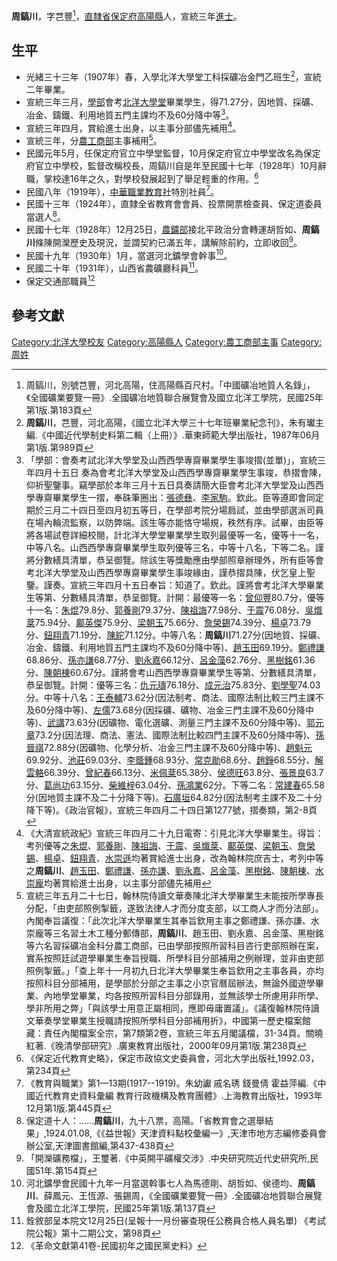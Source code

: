 {{明清人物信息框
| 姓名 = 周鎬川
| 原名 =
| 圖片名稱=  
| 圖片大小 = 220px
| 圖片說明 =  
| 最高職務 = 農工商部主事<ref>《宣統四年職官錄》，內閣印鑄局編印，農工商部，第4頁</ref>
| 國家 = 大清
| 爵位 =
| 籍貫 = [[直隸省|直隸省]][[保定府|保定府]][[高陽縣|高陽縣]]
| 族裔 =  
| 旗籍 =  
| 字號 = 字芑豐
| 諡號 = 
| 出生日期 = 
| 出生地點 = 
| 逝世日期 =  
| 逝世地點 = 
| 墓葬 = 
| 配偶 =  
| 親屬 =   
| 出身 = 
* 宣統三年進士出身
| 經歷 = 
| 著作 =  《 》
*
*
*
}}

'''周鎬川'''{{BD|？年||？年||catIdx=Z周鎬川}}，字芑豐<ref>周鎬川，別號芑豐，河北高陽，住高陽縣百尺村。「中國礦冶地質人名錄」，《全國礦業要覽一冊》.全國礦冶地質聯合展覽會及國立北洋工學院，民國25年第1版.第183頁</ref>，[[直隸省|直隸省]][[保定府|保定府]][[高陽縣|高陽縣]]人，宣統三年[[進士|進士]]。

== 生平 ==
* 光緒三十三年（1907年）春，入學北洋大學堂工科採礦冶金門乙班生<ref>'''周鎬川'''，芑豐，河北高陽，《國立北洋大學三十七年班畢業紀念刊》，朱有瓛主編.《中國近代學制史料第二輯（上冊）》.華東師範大學出版社，1987年06月第1版.第989頁</ref>，宣統二年畢業。
* 宣統三年三月，[[學部|學部]]會考[[北洋大學堂|北洋大學堂]]畢業學生，得71.27分，因地質、採礦、冶金、鑄鐵、利用地質五門主課均不及60分降中等<ref>「學部：會奏考試北洋大學堂及山西西學專齋畢業學生事竣摺(並單)」，宣統三年四月十五日 奏為會考北洋大學堂及山西西學專齋畢業學生事竣，恭摺會陳，仰祈聖鑒事。竊學部於本年三月十五日具奏請簡大臣會考北洋大學堂及山西西學專齋畢業學生一摺，奉硃筆圈出：[[張德彝|張德彝]]、[[李家駒|李家駒]]。欽此。臣等遵即會同定期於三月二十四日至四月初五等日，在學部考院分場扃試，並由學部選派司員在場內輪流監察，以防弊端。該生等亦能恪守場規，秩然有序。試畢，由臣等將各場試卷詳細校閱，計北洋大學堂畢業學生取列最優等一名，優等十一名，中等八名。山西西學專齋畢業學生取列優等三名，中等十八名，下等二名。謹將分數繕具清單，恭呈御覽。除該生等獎勵應由學部照章辦理外，所有臣等會考北洋大學堂及山西西學專齋畢業學生事竣緣由，謹恭摺具陳，伏乞皇上聖鑒。謹奏。宣統三年四月十五日奉旨：知道了。欽此。謹將會考北洋大學畢業生等第、分數繕具清單，恭呈御覽。計開：最優等一名：[[曾仰豐|曾仰豐]]80.7分，優等十一名：[[朱焜|朱焜]]79.8分、[[郭養剛|郭養剛]]79.37分、[[陳祖誨|陳祖誨]]77.98分、[[于震_(宣統進士)|于震]]76.08分、[[吳熾棻|吳熾棻]]75.94分、[[鄺英傑|鄺英傑]]75.9分、[[梁朝玉|梁朝玉]]75.66分、[[詹榮錫|詹榮錫]]74.39分、[[楊卓_(宣統進士)|楊卓]]73.79分、[[鈕翔青|鈕翔青]]71.19分、[[陳紽|陳紽]]71.12分。中等八名：'''周鎬川'''71.27分(因地質、採礦、冶金、鑄鐵、利用地質五門主課均不及60分降中等)、[[趙玉田|趙玉田]]69.19分。[[鄭禮謙|鄭禮謙]]68.86分、[[孫亦謙|孫亦謙]]68.77分、[[劉永嘉|劉永嘉]]66.12分、[[呂金藻|呂金藻]]62.76分、[[黑樹銘|黑樹銘]]61.36分、[[陳朝棟|陳朝棟]]60.67分。謹將會考山西西學專齋畢業學生等第、分數繕具清單，恭呈御覽。計開：優等三名：[[仇元璹|仇元璹]]76.18分、[[成元治|成元治]]75.83分、[[劉學聖|劉學聖]]74.03分。中等十八名：[[王泰輔|王泰輔]]73.62分(因法制考、商法、國際法制比較三門主課不及60分降中等)、[[左儒|左儒]]73.68分(因採礦、礦物、冶金三門主課不及60分降中等)、[[武講|武講]]73.63分(因礦物、電化選礦、測量三門主課不及60分降中等)、[[郭元章|郭元章]]73.2分(因法理、商法、憲法、國際法制比較四門主課不及60分降中等)、[[孫晉祺|孫晉祺]]72.88分(因礦物、化學分析、冶金三門主課不及60分降中等)、[[趙魁元|趙魁元]]69.92分、[[池莊|池莊]]69.03分、[[李蔭鍾|李蔭鍾]]68.93分、[[常克勛|常克勛]]68.6分、[[趙錚|趙錚]]68.55分、[[解雲輅|解雲輅]]66.39分、[[曾紀春|曾紀春]]66.13分、[[米佩棻|米佩棻]]65.38分、[[侯德旺|侯德旺]]63.8分、[[張景良|張景良]]63.7分、[[葛尚功|葛尚功]]63.15分、[[柴維梓|柴維梓]]63.04分、[[孫鴻業|孫鴻業]]62分。下等二名：[[常建春|常建春]]65.58分(因地質主課不及二十分降下等)。[[石廣垣|石廣垣]]64.82分(因法制考主課不及二十分降下等)。《政治官報》，宣統三年四月二十四日第1277號，摺奏類，第2-8頁</ref>。
* 宣統三年四月，賞給進士出身，以主事分部儘先補用<ref>《大清宣統政紀》宣統三年四月二十九日電寄：引見北洋大學畢業生。得旨：考列優等之[[朱焜|朱焜]]、[[郭養剛|郭養剛]]、[[陳祖誨|陳祖誨]]、[[于震_(宣統進士)|于震]]、[[吳熾棻|吳熾棻]]、[[鄺英傑|鄺英傑]]、[[梁朝玉|梁朝玉]]、[[詹榮錫|詹榮錫]]、[[楊卓_(宣統進士)|楊卓]]、[[鈕翔青|鈕翔青]]、[[水崇遜|水崇遜]]均著賞給進士出身，改為翰林院庶吉士，考列中等之'''周鎬川'''、[[趙玉田|趙玉田]]、[[鄭禮謙|鄭禮謙]]、[[孫亦謙|孫亦謙]]、[[劉永嘉|劉永嘉]]、[[呂金藻|呂金藻]]、[[黑樹銘|黑樹銘]]、[[陳朝棟|陳朝棟]]、[[水崇龐|水崇龐]]均著賞給進士出身，以主事分部儘先補用</ref>。
* 宣統三年，分[[農工商部|農工商部]]主事補用<ref>宣統三年五月二十七日，翰林院侍讀文華奏陳北洋大學畢業生未能按所學專長分配，「由吏部照例掣籤，遂致法律人才而分度支部，以工商人才而分法部」。內閣奉旨議復：「此次北洋大學畢業生其奉旨欽用主事之鄭禮謙、孫亦謙、水崇龐等三名習土木工種分郵傳部，'''周鎬川'''、趙玉田、劉永嘉、呂金藻、黑樹銘等六名習採礦冶金科分農工商部，已由學部按照所習科目咨行吏部照辦在案，實系按照廷試遊學畢業生奉旨授職、所學科目分部補用之例辦理，並非由吏部照例掣籤。」「查上年十一月初九日北洋大學畢業生奉旨欽用之主事各員，亦均按照科目分部補用，是學部於分部之主事之小京官曆屆辦法，無論外國遊學畢業、內地學堂畢業，均各按照所習科目分部錄用，並無該學士所慮用非所學、學非所用之弊」「與該學士用意正屬相同，應即毋庸置議」。《議復翰林院侍讀文華奏學堂畢業生授職請按照所學科目分部補用折》，中國第一歷史檔案館藏：責任內閣檔案全宗，第7類第2卷，宣統三年五月閣議檔，31-34頁。關曉紅著.《晚清學部研究》.廣東教育出版社，2000年09月第1版.第238頁</ref>。
* 民國元年5月，任保定府官立中學堂監督，10月保定府官立中學堂改名為保定府官立中學校，監督改稱校長，周鎬川自是年至民國十七年（1928年）10月辭職，掌校達16年之久，對學校發展起到了舉足輕重的作用。<ref>《保定近代教育史略》，保定市政協文史委員會，河北大学出版社,1992.03，第234頁</ref>
* 民國八年（1919年），[[中華職業教育社|中華職業教育社]]特別社員<ref>《教育與職業》第1—13期(1917--1919)。朱幼讞 戚名琇 錢曼倩 霍益萍編.《中國近代教育史資料彙編 教育行政機構及教育團體》.上海教育出版社，1993年12月第1版.第445頁</ref>。
* 民國十三年（1924年），直隸全省教育會會員、投票開票檢查員、保定道委員當選人<ref>保定道十人：……'''周鎬川'''，九十八票，高陽。「省教育會之選舉結果」,1924.01.08,《《益世報》天津資料點校彙編一》,天津市地方志編修委員會辦公室,天津圖書館編,第437-438頁</ref>。
* 民國十七年（1928年）12月25日，[[農鑛部|農鑛部]]接北平政治分會轉運胡哲如、'''周鎬川'''條陳開灤歷史及現況，並謂契約已滿五年，講解除前約，立即收回<ref>「開灤礦務檔」，王璽著.《中英開平礦權交涉》.中央研究院近代史研究所,民國51年.第154頁</ref>。
* 民國十九年（1930年）1月，當選河北鑛學會幹事<ref>河北鑛學會民國十九年一月當選斡事七人為馬德剛、胡哲如、侯德均、'''周鎬川'''、薛鳳元、王恆源、張錫周，《全國礦業要覽一冊》.全國礦冶地質聯合展覽會及國立北洋工學院，民國25年第1版.第137頁</ref>。
* 民國二十年（1931年），山西省農礦廳科員<ref>銓敘部呈本院文12月25日(呈報十一月份審查現任公務員合格人員名單) 《考試院公報》第十二期公文，第98頁</ref>。
* 保定交通部職員<ref>《革命文獻第41卷-民國初年之國民黨史料》</ref>

==參考文獻==
{{Reflist|1}}

{{宣統三年游學畢業進士}}
{{DEFAULTSORT:Z周鎬川}}
[[Category:北洋大學校友|Category:北洋大學校友]]
[[Category:高陽縣人|Category:高陽縣人]]
[[Category:農工商部主事|Category:農工商部主事]]
[[Category:周姓|Category:周姓]]